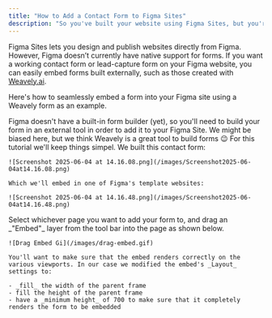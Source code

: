 ```yaml
---
title: "How to Add a Contact Form to Figma Sites"
description: "So you've built your website using Figma Sites, but you're looking to add a web form to it? You've come to the right place!"
---
```


Figma Sites lets you design and publish websites directly from Figma. However, Figma doesn’t currently have native support for forms. If you want a working contact form or lead-capture form on your Figma website, you can easily embed forms built externally, such as those created with [Weavely.ai](http://Weavely.ai).

Here's how to seamlessly embed a form into your Figma site using a Weavely form as an example.

<Steps>
  <Step title="Create your Form">
    Figma doesn't have a built-in form builder (yet), so you'll  need to build your form in an external tool in order to add it to your Figma Site. We might be biased here, but we think Weavely is a great tool to build forms 😉 For this tutorial we'll keep things simpel. We built this contact form:

    ![Screenshot 2025-06-04 at 14.16.08.png](/images/Screenshot2025-06-04at14.16.08.png)

    Which we'll embed in one of Figma's template websites:

    ![Screenshot 2025-06-04 at 14.16.48.png](/images/Screenshot2025-06-04at14.16.48.png)
  </Step>
  <Step title="Add an Embed Layer in Figma">
    Select whichever page you want to add your form to, and drag an _"Embed"_ layer from the tool bar into the page as shown below.

    ![Drag Embed Gi](/images/drag-embed.gif)

    You'll want to make sure that the embed renders correctly on the various viewports. In our case we modified the embed's _Layout_ settings to:

    - _fill_ the width of the parent frame
    - fill the height of the parent frame
    - have a _minimum height_ of 700 to make sure that it completely renders the form to be embedded
  </Step>
  <Step title="Set the Embed Source">
    
  </Step>
</Steps>